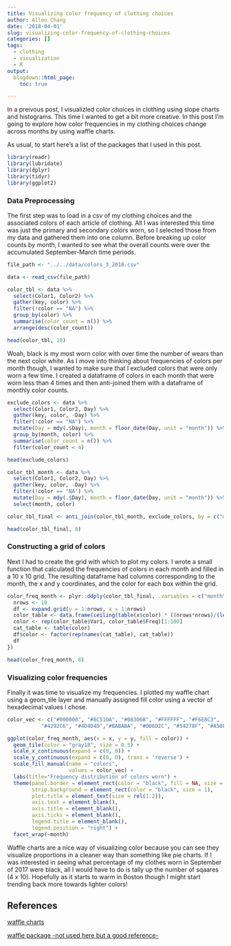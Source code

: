 ```yaml
---
title: Visualizing color frequency of clothing choices
author: Allen Chang
date: '2018-04-01'
slug: visualizing-color-frequency-of-clothing-choices
categories: []
tags:
  - clothing
  - visualization
  - R
output:
  blogdown::html_page:
    toc: true

---
```


In a preivous post, I visualizled color choices in clothing using slope charts and histograms. This time I wanted to get a bit more creative. In this post I'm going to explore how color frequencies in my clothing choices change across months by using waffle charts.

As usual, to start here's a list of the packages that I used in this post. 

```r
library(readr)
library(lubridate)
library(dplyr)
library(tidyr)
library(ggplot2)
```

### Data Preprocessing

The first step was to load in a csv of my clothing choices and the associated colors of each article of clothing. All I was interested this time was just the primary and secondary colors worn, so I selected those from my data and gathered them into one column. Before breaking up color counts by month, I wanted to see what the overall counts were over the accumulated September-March time periods.

```r
file_path <- "../../data/colors_3_2018.csv"

data <- read_csv(file_path)

color_tbl <- data %>%
  select(Color1, Color2) %>%
  gather(key, color) %>%
  filter(!color == "NA") %>%
  group_by(color) %>%
  summarise(color_count = n()) %>% 
  arrange(desc(color_count))

head(color_tbl, 10)
```

Woah, black is my most worn color with over time the number of wears than the next color white. As I move into thinking about frequencies of colors per month though, I wanted to make sure that I excluded colors that were only worn a few time. I created a dataframe of colors in each month that were worn less than 4 times and then anti-joined them with a dataframe of monthly color counts. 

```r
exclude_colors <- data %>%
  select(Color1, Color2, Day) %>%
  gather(key, color, -Day) %>%
  filter(!color == "NA") %>%
  mutate(Day = mdy(.$Day), month = floor_date(Day, unit = "month")) %>%
  group_by(month, color) %>%
  summarise(color_count = n()) %>%
  filter(color_count < 4)

head(exclude_colors)

color_tbl_month <- data %>%
  select(Color1, Color2, Day) %>%
  gather(key, color, -Day) %>%
  filter(!color == "NA") %>%
  mutate(Day = mdy(.$Day), month = floor_date(Day, unit = "month")) %>%
  select(month, color) 

color_tbl_final <- anti_join(color_tbl_month, exclude_colors, by = c("month", "color"))

head(color_tbl_final, 8)
```

### Constructing a grid of colors

Next I had to create the grid with which to plot my colors. I wrote a small function that calculated the frequencies of colors in each month and filled in a 10 x 10 grid. The resulting dataframe had columns corresponding to the month, the x and y coordinates, and the color for each box within the grid.

```r
color_freq_month <- plyr::ddply(color_tbl_final, .variables = c("month"), function(x){
  nrows <- 10
  df <- expand.grid(y = 1:nrows, x = 1:nrows)
  color_table <- data.frame(ceiling(table(x$color) * ((nrows*nrows)/(length(x$color)))))
  color <- rep(color_table$Var1, color_table$Freq)[1:100]
  cat_table <- table(color)
  df$color <- factor(rep(names(cat_table), cat_table))
  df
})

head(color_freq_month, 8)
```

### Visualizing color frequencies

Finally it was time to visualize my frequencies. I plotted my waffle chart using a geom_tile layer and manually assigned fill color using a vector of hexadecimal values I chose. 

```r
color_vec <- c("#000000", "#8C510A", "#08306B", "#FFFFFF", "#F6E8C3",
           "#4292C6", "#4D4D4D","#BABABA", "#006D2C", "#54278F", "#A50F15", "#F3EFE0", "#BF5120")

ggplot(color_freq_month, aes(x = x, y = y, fill = color)) +
  geom_tile(color = "gray18", size = 0.5) +
  scale_x_continuous(expand = c(0, 0)) +
  scale_y_continuous(expand = c(0, 0), trans = 'reverse') +
  scale_fill_manual(name = "colors",
                    values = color_vec) +
  labs(title="Frequency distribution of colors worn") +
  theme(panel.border = element_rect(color = "black", fill = NA, size = 1), 
        strip.background = element_rect(color = "black", size = 1),
        plot.title = element_text(size = rel(1.2)),
        axis.text = element_blank(),
        axis.title = element_blank(),
        axis.ticks = element_blank(),
        legend.title = element_blank(),
        legend.position = "right") +
  facet_wrap(~month)
```

Waffle charts are a nice way of visualizing color because you can see they visualize proportions in a cleaner way than something like pie charts. If I was interested in seeing what percentage of my clothes worn in September of 2017 were black, all I would have to do is tally up the number of sqaares (4 x 10). Hopefully as it starts to warm in Boston though I might start trending back more towards lighter colors!

## References

[waffle charts](http://r-statistics.co/Top50-Ggplot2-Visualizations-MasterList-R-Code.html#Waffle%20Chart)

[waffle package -not used here but a good reference-](https://github.com/hrbrmstr/waffle)

